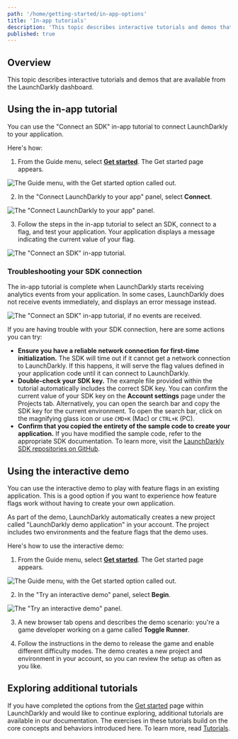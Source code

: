 ```yaml
---
path: '/home/getting-started/in-app-options'
title: 'In-app tutorials'
description: 'This topic describes interactive tutorials and demos that are available from the LaunchDarkly dashboard.'
published: true
---
```


## Overview

This topic describes interactive tutorials and demos that are available from the LaunchDarkly dashboard.

## Using the in-app tutorial

You can use the "Connect an SDK" in-app tutorial to connect LaunchDarkly to your application.

Here's how:

1. From the Guide menu, select [**Get started**](https://app.launchdarkly.com/get-started). The Get started page appears.

![The Guide menu, with the Get started option called out.](guide-menu-get-started.png)

2. In the "Connect LaunchDarkly to your app" panel, select **Connect**.

![The "Connect LaunchDarkly to your app" panel.](connect-an-sdk-panel.png)

3. Follow the steps in the in-app tutorial to select an SDK, connect to a flag, and test your application. Your application displays a message indicating the current value of your flag.

![The "Connect an SDK" in-app tutorial.](connect-an-sdk.png)

### Troubleshooting your SDK connection

The in-app tutorial is complete when LaunchDarkly starts receiving analytics events from your application. In some cases, LaunchDarkly does not receive events immediately, and displays an error message instead.

![The "Connect an SDK" in-app tutorial, if no events are received.](connect-an-sdk-connection-error.png)

If you are having trouble with your SDK connection, here are some actions you can try:

* **Ensure you have a reliable network connection for first-time initialization.** The SDK will time out if it cannot get a network connection to LaunchDarkly. If this happens, it will serve the flag values defined in your application code until it can connect to LaunchDarkly.
* **Double-check your SDK key.** The example file provided within the tutorial automatically includes the correct SDK key. You can confirm the current value of your SDK key on the **Account settings** page under the Projects tab. Alternatively, you can open the search bar and copy the SDK key for the current environment. To open the search bar, click on the magnifying glass icon or use `CMD+K` (Mac) or `CTRL+K` (PC).
* **Confirm that you copied the entirety of the sample code to create your application.** If you have modified the sample code, refer to the appropriate SDK documentation. To learn more, visit the  [LaunchDarkly SDK repositories on GitHub](https://github.com/search?q=topic%3Alaunchdarkly-sdk+org%3Alaunchdarkly&type=Repositories).

## Using the interactive demo

You can use the interactive demo to play with feature flags in an existing application. This is a good option if you want to experience how feature flags work without having to create your own application.

As part of the demo, LaunchDarkly automatically creates a new project called "LaunchDarkly demo application" in your account. The project includes two environments and the feature flags that the demo uses.

Here's how to use the interactive demo:

1. From the Guide menu, select [**Get started**](https://app.launchdarkly.com/get-started). The Get started page appears.

![The Guide menu, with the Get started option called out.](guide-menu-get-started.png)

2. In the "Try an interactive demo" panel, select **Begin**.

![The "Try an interactive demo" panel.](interactive-demo-panel.png)

3. A new browser tab opens and describes the demo scenario: you're a game developer working on a game called **Toggle Runner**.

4. Follow the instructions in the demo to release the game and enable different difficulty modes. The demo creates a new project and environment in your account, so you can review the setup as often as you like.

## Exploring additional tutorials

If you have completed the options from the [Get started](https://app.launchdarkly.com/get-started) page within LaunchDarkly and would like to continue exploring, additional tutorials are available in our documentation. The exercises in these tutorials build on the core concepts and behaviors introduced here. To learn more, read [Tutorials](/guides/tutorials).
